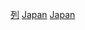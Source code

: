 {{Catnav|頁面分類|地理|國家|按國家分類|各國列表}}
{{Catnav|頁面分類|地理|國家|亞洲國家|東亞國家|日本}}
{{Catnav|頁面分類|各種主題的頁面分類|按國家分類|各國列表}}
{{Catnav|頁面分類|列表|各國列表}}
{{Catnav|頁面分類|…|日本}}
{{Catnav|頁面分類|按國家分類|各國列表}}
{{Catmore|日本}}
[[Category:日本|列]]
[[Category:各國相關列表|Japan]]
[[Category:亞洲相關列表|Japan]]